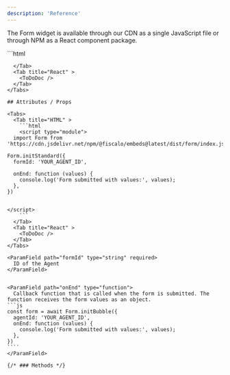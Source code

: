 ```yaml
---
description: 'Reference'
---
```



The Form widget is available through our CDN as a single JavaScript file or through NPM as a React component package.

<Tabs>
  <Tab title="HTML" >
    ```html
    <script type="module">
  import Form from 'https://cdn.jsdelivr.net/npm/@fiscalo/embeds@latest/dist/form/index.js';

Form.initStandard({
formId: 'YOUR_FORM_ID',
});

</script>

`````
  </Tab>
  <Tab title="React" >
    <ToDoDoc />
  </Tab>
</Tabs>

## Attributes / Props

<Tabs>
  <Tab title="HTML" >
    ```html
    <script type="module">
  import Form from 'https://cdn.jsdelivr.net/npm/@fiscalo/embeds@latest/dist/form/index.js';

Form.initStandard({
  formId: 'YOUR_AGENT_ID',

  onEnd: function (values) {
    console.log('Form submitted with values:', values);
  },
})


</script>
    ```
  </Tab>
  <Tab title="React" >
    <ToDoDoc />
  </Tab>
</Tabs>

<ParamField path="formId" type="string" required>
  ID of the Agent
</ParamField>


<ParamField path="onEnd" type="function">
  Callback function that is called when the form is submitted. The function receives the form values as an object.
```js
const form = await Form.initBubble({
  agentId: 'YOUR_AGENT_ID',
  onEnd: function (values) {
    console.log('Form submitted with values:', values);
  },
})
````
</ParamField>

{/* ### Methods */}
`````
